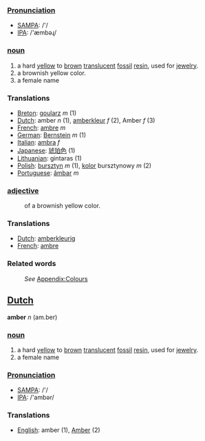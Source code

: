 ===[[Pronunciation]]===
*[[w:SAMPA|SAMPA]]: /'/
*[[w:IPA|IPA]]: /'æmbəɻ/

===[[noun]]===
#a hard [[yellow]] to [[brown]] [[translucent]] [[fossil]] [[resin]], used for [[jewelry]]. 
#a brownish yellow color.
#a female name

=== Translations ===
*[[Breton]]: [[goularz]] ''m'' (1)
*[[Dutch]]: amber ''n'' (1), [[amberkleur]] ''f'' (2), Amber ''f'' (3)
*[[French]]: [[ambre]] ''m''
*[[German]]: [[Bernstein]] ''m'' (1)
*[[Italian]]: [[ambra]] ''f''
*[[Japanese]]: [[琥珀色]] (1)
*[[Lithuanian]]: gintaras (1)
*[[Polish]]: [[bursztyn]] ''m'' (1), [[kolor]] bursztynowy ''m'' (2)
*[[Portuguese]]: [[âmbar]] ''m''

===[[adjective]]===
:of a brownish yellow color. 

=== Translations ===
*[[Dutch]]: [[amberkleurig]]
*[[French]]: [[ambre]]


===Related words===
:''See'' [[Wiktionary_Appendix:Colours|Appendix:Colours]]

==[[Dutch]]==

'''amber''' ''n'' (am.ber)

===[[noun]]===
#a hard [[yellow]] to [[brown]] [[translucent]] [[fossil]] [[resin]], used for [[jewelry]]. 
#a female name

===[[Pronunciation]]===
*[[w:SAMPA|SAMPA]]: /'/
*[[w:IPA|IPA]]: /'ambər/

=== Translations ===
*[[English]]: amber (1), [[Amber]] (2)